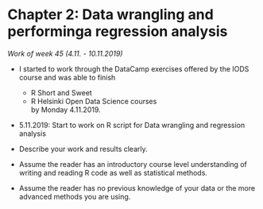 # Chapter 2: Data wrangling and performinga regression analysis

*Work of week 45 (4.11. - 10.11.2019)*

- I started to work through the DataCamp exercises offered by the IODS course and was able to finish  
  - R Short and Sweet 
  - R Helsinki Open Data Science courses  
  by Monday 4.11.2019.    
  

- 5.11.2019: Start to work on R script for Data wrangling and regression analysis





- Describe your work and results clearly. 
- Assume the reader has an introductory course level understanding of writing and reading R code as well as statistical methods.
- Assume the reader has no previous knowledge of your data or the more advanced methods you are using.
